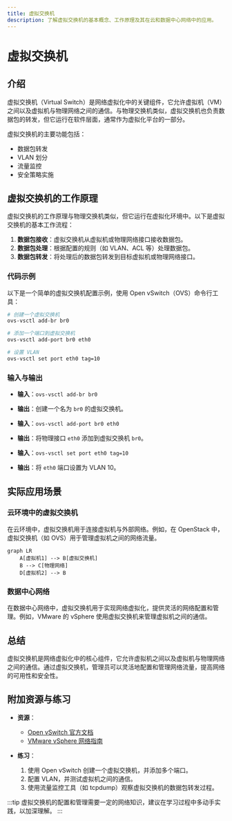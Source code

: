 ```yaml
---
title: 虚拟交换机
description: 了解虚拟交换机的基本概念、工作原理及其在云和数据中心网络中的应用。
---
```


# 虚拟交换机

## 介绍

虚拟交换机（Virtual Switch）是网络虚拟化中的关键组件，它允许虚拟机（VM）之间以及虚拟机与物理网络之间的通信。与物理交换机类似，虚拟交换机也负责数据包的转发，但它运行在软件层面，通常作为虚拟化平台的一部分。

虚拟交换机的主要功能包括：
- 数据包转发
- VLAN 划分
- 流量监控
- 安全策略实施

## 虚拟交换机的工作原理

虚拟交换机的工作原理与物理交换机类似，但它运行在虚拟化环境中。以下是虚拟交换机的基本工作流程：

1. **数据包接收**：虚拟交换机从虚拟机或物理网络接口接收数据包。
2. **数据包处理**：根据配置的规则（如 VLAN、ACL 等）处理数据包。
3. **数据包转发**：将处理后的数据包转发到目标虚拟机或物理网络接口。

### 代码示例

以下是一个简单的虚拟交换机配置示例，使用 Open vSwitch（OVS）命令行工具：

```bash
# 创建一个虚拟交换机
ovs-vsctl add-br br0

# 添加一个端口到虚拟交换机
ovs-vsctl add-port br0 eth0

# 设置 VLAN
ovs-vsctl set port eth0 tag=10
```

### 输入与输出

- **输入**：`ovs-vsctl add-br br0`
- **输出**：创建一个名为 `br0` 的虚拟交换机。

- **输入**：`ovs-vsctl add-port br0 eth0`
- **输出**：将物理接口 `eth0` 添加到虚拟交换机 `br0`。

- **输入**：`ovs-vsctl set port eth0 tag=10`
- **输出**：将 `eth0` 端口设置为 VLAN 10。

## 实际应用场景

### 云环境中的虚拟交换机

在云环境中，虚拟交换机用于连接虚拟机与外部网络。例如，在 OpenStack 中，虚拟交换机（如 OVS）用于管理虚拟机之间的网络流量。

```mermaid
graph LR
    A[虚拟机1] --> B[虚拟交换机]
    B --> C[物理网络]
    D[虚拟机2] --> B
```

### 数据中心网络

在数据中心网络中，虚拟交换机用于实现网络虚拟化，提供灵活的网络配置和管理。例如，VMware 的 vSphere 使用虚拟交换机来管理虚拟机之间的通信。

## 总结

虚拟交换机是网络虚拟化中的核心组件，它允许虚拟机之间以及虚拟机与物理网络之间的通信。通过虚拟交换机，管理员可以灵活地配置和管理网络流量，提高网络的可用性和安全性。

## 附加资源与练习

- **资源**：
  - [Open vSwitch 官方文档](https://docs.openvswitch.org/en/latest/)
  - [VMware vSphere 网络指南](https://docs.vmware.com/en/VMware-vSphere/index.html)

- **练习**：
  1. 使用 Open vSwitch 创建一个虚拟交换机，并添加多个端口。
  2. 配置 VLAN，并测试虚拟机之间的通信。
  3. 使用流量监控工具（如 tcpdump）观察虚拟交换机的数据包转发过程。

:::tip
虚拟交换机的配置和管理需要一定的网络知识，建议在学习过程中多动手实践，以加深理解。
:::